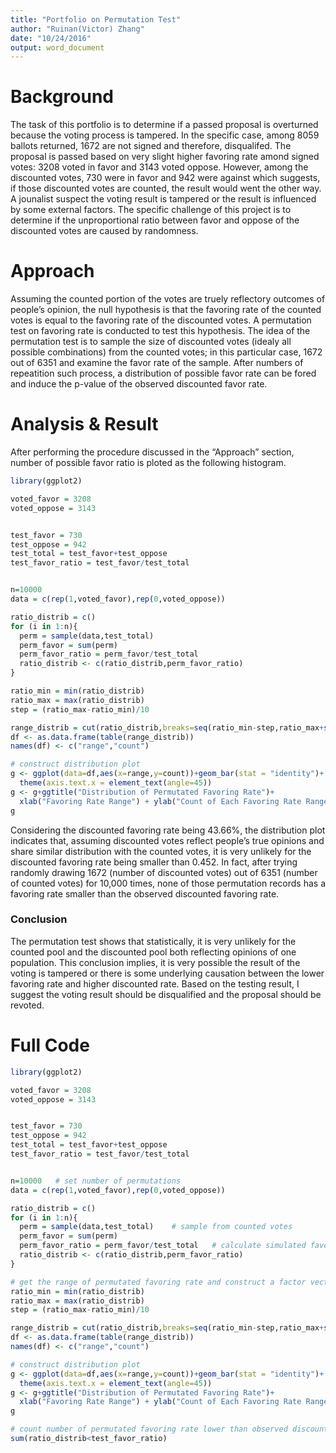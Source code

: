 ```yaml
---
title: "Portfolio on Permutation Test"
author: "Ruinan(Victor) Zhang"
date: "10/24/2016"
output: word_document
---
```


# Background
The task of this portfolio is to determine if a passed proposal is overturned because the voting process is tampered. In the specific case, among 8059 ballots returned, 1672 are not signed and therefore, disqualifed. The proposal is passed based on very slight higher favoring rate amond signed votes: 3208 voted in favor and 3143 voted oppose. However, among the discounted votes, 730 were in favor and 942 were against which suggests, if those discounted votes are counted, the result would went the other way. A jounalist suspect the voting result is tampered or the result is influenced by some external factors. The specific challenge of this project is to determine if the unproportional ratio between favor and oppose of the discounted votes are caused by randomness. 


# Approach
Assuming the counted portion of the votes are truely reflectory outcomes of people's opinion, the null hypothesis is that the favoring rate of the counted votes is equal to the favoring rate of the discounted votes. A permutation test on favoring rate is conducted to test this hypothesis. The idea of the permutation test is to sample the size of discounted votes (idealy all possible combinations) from the counted votes; in this particular case, 1672 out of 6351 and examine the favor rate of the sample. After numbers of repeatition such process, a distribution of possible favor rate can be fored and induce the p-value of the observed discounted favor rate. 

# Analysis & Result
After performing the procedure discussed in the "Approach" section, number of possible favor ratio is ploted as the following histogram. 

```r
library(ggplot2)

voted_favor = 3208
voted_oppose = 3143


test_favor = 730
test_oppose = 942
test_total = test_favor+test_oppose
test_favor_ratio = test_favor/test_total


n=10000
data = c(rep(1,voted_favor),rep(0,voted_oppose))

ratio_distrib = c()
for (i in 1:n){
  perm = sample(data,test_total)
  perm_favor = sum(perm)
  perm_favor_ratio = perm_favor/test_total
  ratio_distrib <- c(ratio_distrib,perm_favor_ratio)
}

ratio_min = min(ratio_distrib)
ratio_max = max(ratio_distrib)
step = (ratio_max-ratio_min)/10

range_distrib = cut(ratio_distrib,breaks=seq(ratio_min-step,ratio_max+step,step))
df <- as.data.frame(table(range_distrib))
names(df) <- c("range","count")

# construct distribution plot
g <- ggplot(data=df,aes(x=range,y=count))+geom_bar(stat = "identity")+
  theme(axis.text.x = element_text(angle=45))
g <- g+ggtitle("Distribution of Permutated Favoring Rate")+
  xlab("Favoring Rate Range") + ylab("Count of Each Favoring Rate Range")
g
```

Considering the discounted favoring rate being 43.66%, the distribution plot indicates that, assuming discounted votes reflect people's true opinions and share similar distribution with the counted votes, it is very unlikely for the discounted favoring rate being smaller than 0.452. In fact, after trying randomly drawing 1672 (number of discounted votes) out of 6351 (number of counted votes) for 10,000 times, none of those permutation records has a favoring rate smaller than the observed discounted favoring rate.

### Conclusion
The permutation test shows that statistically, it is very unlikely for the counted pool and the discounted pool both reflecting opinions of one population. This conclusion implies, it is very possible the result of the voting is tampered or there is some underlying causation between the lower favoring rate and higher discounted rate. Based on the testing result, I suggest the voting result should be disqualified and the proposal should be revoted. 


# Full Code
```r
library(ggplot2)

voted_favor = 3208
voted_oppose = 3143


test_favor = 730
test_oppose = 942
test_total = test_favor+test_oppose
test_favor_ratio = test_favor/test_total


n=10000   # set number of permutations
data = c(rep(1,voted_favor),rep(0,voted_oppose))

ratio_distrib = c()
for (i in 1:n){
  perm = sample(data,test_total)    # sample from counted votes
  perm_favor = sum(perm)            
  perm_favor_ratio = perm_favor/test_total   # calculate simulated favor rate
  ratio_distrib <- c(ratio_distrib,perm_favor_ratio)
}

# get the range of permutated favoring rate and construct a factor vector for plotting
ratio_min = min(ratio_distrib)
ratio_max = max(ratio_distrib)
step = (ratio_max-ratio_min)/10

range_distrib = cut(ratio_distrib,breaks=seq(ratio_min-step,ratio_max+step,step))
df <- as.data.frame(table(range_distrib))
names(df) <- c("range","count")

# construct distribution plot
g <- ggplot(data=df,aes(x=range,y=count))+geom_bar(stat = "identity")+
  theme(axis.text.x = element_text(angle=45))
g <- g+ggtitle("Distribution of Permutated Favoring Rate")+
  xlab("Favoring Rate Range") + ylab("Count of Each Favoring Rate Range")
g

# count number of permutated favoring rate lower than observed discounted favoring rate
sum(ratio_distrib<test_favor_ratio)


```


